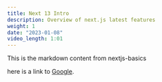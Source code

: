 ```yaml
---
title: Next 13 Intro
description: Overview of next.js latest features
weight: 1
date: "2023-01-08"
video_length: 1:01
---
```


This is the markdown content from nextjs-basics

here is a link to [Google](https://www.google.com).
